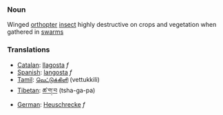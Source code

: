 === Noun ===
Winged [[orthopter]] [[insect]] highly destructive on crops and vegetation when gathered in [[swarm]]s

=== Translations===

*[[Catalan]]: [[llagosta]] ''f''
*[[Spanish]]: [[langosta]] ''f''
*[[Tamil]]: [[வெட்டுக்கிளி]] (vettukkili)
*[[Tibetan]]: [[ཚ་ག་བ]] (tsha-ga-pa)
*[[German]]: [[Heuschrecke]] ''f''